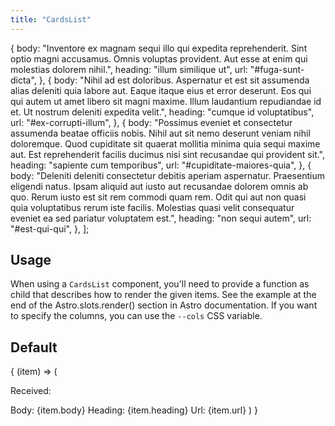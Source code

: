 ```yaml
---
title: "CardsList"
---
```


  {
    body: "Inventore ex magnam sequi illo qui expedita reprehenderit. Sint optio magni accusamus. Omnis voluptas provident. Aut esse at enim qui molestias dolorem nihil.",
    heading: "illum similique ut",
    url: "#fuga-sunt-dicta",
  },
  {
    body: "Nihil ad est doloribus. Aspernatur et est sit assumenda alias deleniti quia labore aut. Eaque itaque eius et error deserunt. Eos qui qui autem ut amet libero sit magni maxime. Illum laudantium repudiandae id et. Ut nostrum deleniti expedita velit.",
    heading: "cumque id voluptatibus",
    url: "#ex-corrupti-illum",
  },
  {
    body: "Possimus eveniet et consectetur assumenda beatae officiis nobis. Nihil aut sit nemo deserunt veniam nihil doloremque. Quod cupiditate sit quaerat mollitia minima quia sequi maxime aut. Est reprehenderit facilis ducimus nisi sint recusandae qui provident sit.",
    heading: "sapiente cum temporibus",
    url: "#cupiditate-maiores-quia",
  },
  {
    body: "Deleniti deleniti consectetur debitis aperiam aspernatur. Praesentium eligendi natus. Ipsam aliquid aut iusto aut recusandae dolorem omnis ab quo. Rerum iusto est sit rem commodi quam rem. Odit qui aut non quasi quia voluptatibus rerum iste facilis. Molestias quasi velit consequatur eveniet ea sed pariatur voluptatem est.",
    heading: "non sequi autem",
    url: "#est-qui-qui",
  },
];


## Usage

When using a <code>CardsList</code> component, you'll need to provide a function as child that describes how to render the given items. See the example at the end of the <Link href="https://docs.astro.build/en/reference/api-reference/#astroslotsrender">Astro.slots.render()</Link> section in Astro documentation. If you want to specify the columns, you can use the <code>--cols</code> CSS variable.

## Default

<CardsList items={items}>
  {
    (item) => (
        <Fragment>
          <p>Received:</p>
          <List>
            <ListItem>Body: {item.body}</ListItem>
            <ListItem>Heading: {item.heading}</ListItem>
            <ListItem>Url: {item.url}</ListItem>
          </List>
        </Fragment>
    )
  }
</CardsList>
